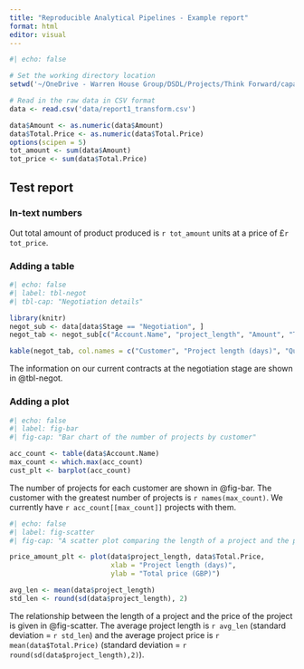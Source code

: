 ```yaml
---
title: "Reproducible Analytical Pipelines - Example report"
format: html
editor: visual
---
```


```r
#| echo: false

# Set the working directory location
setwd('~/OneDrive - Warren House Group/DSDL/Projects/Think Forward/capacity_development/raps_and_tools/')

# Read in the raw data in CSV format
data <- read.csv('data/report1_transform.csv')

data$Amount <- as.numeric(data$Amount)
data$Total.Price <- as.numeric(data$Total.Price)
options(scipen = 5)
tot_amount <- sum(data$Amount)
tot_price <- sum(data$Total.Price)

```

## Test report

### In-text numbers

Out total amount of product produced is `r tot_amount` units at a price of £`r tot_price`.

### Adding a table

```r
#| echo: false
#| label: tbl-negot
#| tbl-cap: "Negotiation details"

library(knitr)
negot_sub <- data[data$Stage == "Negotiation", ]
negot_tab <- negot_sub[c("Account.Name", "project_length", "Amount", "Total.Price")]

kable(negot_tab, col.names = c("Customer", "Project length (days)", "Quantity", "Price (GBP)"), row.names = FALSE)
```

The information on our current contracts at the negotiation stage are shown in @tbl-negot.

### Adding a plot

```r
#| echo: false
#| label: fig-bar
#| fig-cap: "Bar chart of the number of projects by customer"

acc_count <- table(data$Account.Name)
max_count <- which.max(acc_count)
cust_plt <- barplot(acc_count)
```

The number of projects for each customer are shown in @fig-bar. The customer with the greatest number of projects is `r names(max_count)`. We currently have `r acc_count[[max_count]]` projects with them.

```r
#| echo: false
#| label: fig-scatter
#| fig-cap: "A scatter plot comparing the length of a project and the price of the project"

price_amount_plt <- plot(data$project_length, data$Total.Price,
                         xlab = "Project length (days)",
                         ylab = "Total price (GBP)")

avg_len <- mean(data$project_length)
std_len <- round(sd(data$project_length), 2)
```

The relationship between the length of a project and the price of the project is given in @fig-scatter. The average project length is `r avg_len` (standard deviation = `r std_len`) and the average project price is `r mean(data$Total.Price)` (standard deviation = `r round(sd(data$project_length),2)`).


